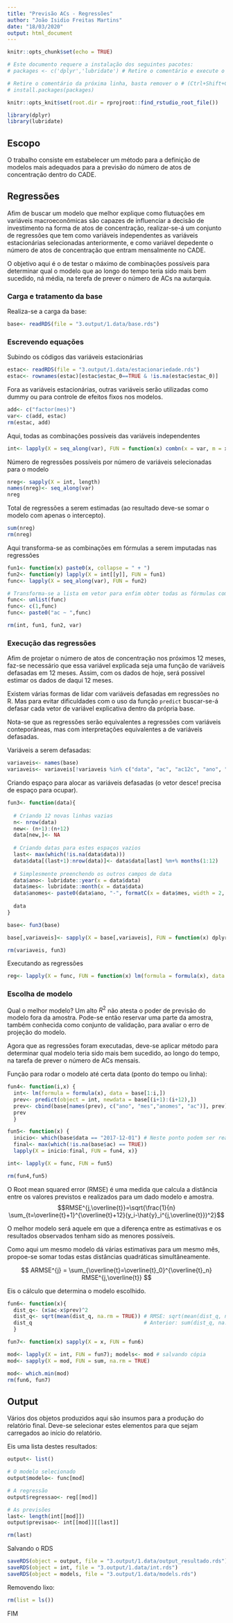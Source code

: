 ---
title: "Previsão ACs - Regressões"
author: "João Isidio Freitas Martins"
date: "18/03/2020"
output: html_document
---

```{r setup, include=FALSE}
knitr::opts_chunk$set(echo = TRUE)

# Este documento requere a instalação dos seguintes pacotes:
# packages <- c('dplyr','lubridate') # Retire o comentário e execute o código.

# Retire o comentário da próxima linha, basta remover o # (Ctrl+Shift+C), e execute o código.
# install.packages(packages)

knitr::opts_knit$set(root.dir = rprojroot::find_rstudio_root_file())

library(dplyr)
library(lubridate)
```

## Escopo

O trabalho consiste em estabelecer um método para a definição de modelos mais adequados para a previsão do número de atos de concentração dentro do CADE.

## Regressões

Afim de buscar um modelo que melhor explique como flutuações em variáveis macroeconômicas são capazes de influenciar a decisão de investimento na forma de atos de concentração, realizar-se-á um conjunto de regressões que tem como variáveis independentes as variáveis estacionárias selecionadas anteriormente, e como variável depedente o número de atos de concentração que entram mensalmente no CADE.

O objetivo aqui é o de testar o máximo de combinações possíveis para determinar qual o modelo que ao longo do tempo teria sido mais bem sucedido, ná média, na terefa de prever o número de ACs na autarquia.

### Carga e tratamento da base

Realiza-se a carga da base:
```{r}
base<- readRDS(file = "3.output/1.data/base.rds")
```

### Escrevendo equações

Subindo os códigos das variáveis estacionárias
```{r}
estac<- readRDS(file = "3.output/1.data/estacionariedade.rds")
estac<- rownames(estac)[estac$estac_0==TRUE & !is.na(estac$estac_0)]
```

Fora as variáveis estacionárias, outras variáveis serão utilizadas como dummy ou para controle de efeitos fixos nos modelos.
```{r}
add<- c("factor(mes)")
var<- c(add, estac)
rm(estac, add)
```

Aqui, todas as combinações possíveis das variáveis independentes
```{r}
int<- lapply(X = seq_along(var), FUN = function(x) combn(x = var, m = x, simplify = FALSE))
```

Número de regressões possíveis por número de variáveis selecionadas para o modelo
```{r}
nreg<- sapply(X = int, length)
names(nreg)<- seq_along(var)
nreg
```

Total de regressões a serem estimadas (ao resultado deve-se somar o modelo com apenas o intercepto).
```{r}
sum(nreg)
rm(nreg)
```

Aqui transforma-se as combinações em fórmulas a serem imputadas nas regressões
```{r}
fun1<- function(x) paste0(x, collapse = " + ")
fun2<- function(y) lapply(X = int[[y]], FUN = fun1)
func<- lapply(X = seq_along(var), FUN = fun2)

# Transforma-se a lista em vetor para enfim obter todas as fórmulas completas.
func<- unlist(func)
func<- c(1,func)
func<- paste0("ac ~ ",func)

rm(int, fun1, fun2, var)
```

### Execução das regressões

Afim de projetar o número de atos de concentração nos próximos 12 meses, faz-se necessário que essa variável explicada seja uma função de variáveis defasadas em 12 meses. Assim, com os dados de hoje, será possivel estimar os dados de daqui 12 meses.

Existem várias formas de lidar com variáveis defasadas em regressões no R. Mas para evitar dificuldades com o uso da função `predict` buscar-se-á defasar cada vetor de variável explicativa dentro da própria base.

Nota-se que as regressões serão equivalentes a regressões com variáveis conteporâneas, mas com interpretações equivalentes a de variáveis defasadas.

Variáveis a serem defasadas:
```{r}
variaveis<- names(base)
variaveis<- variaveis[!variaveis %in% c("data", "ac", "ac12c", "ano", "mes", "anomes")]
```

Criando espaço para alocar as variáveis defasadas (o vetor desce! precisa de espaço para ocupar).
```{r}
fun3<- function(data){
  
  # Criando 12 novas linhas vazias
  n<- nrow(data)
  new<- (n+1):(n+12)
  data[new,]<- NA
  
  # Criando datas para estes espaços vazios
  last<- max(which(!is.na(data$data)))
  data$data[(last+1):nrow(data)]<- data$data[last] %m+% months(1:12)
  
  # Simplesmente preenchendo os outros campos de data
  data$ano<- lubridate::year(x = data$data)
  data$mes<- lubridate::month(x = data$data)
  data$anomes<- paste0(data$ano, "-", formatC(x = data$mes, width = 2, flag = "0"))
  
  data
}

base<- fun3(base)

base[,variaveis]<- sapply(X = base[,variaveis], FUN = function(x) dplyr::lag(x = x, n = 12))

rm(variaveis, fun3)
```

Executando as regressões
```{r warning=FALSE}
reg<- lapply(X = func, FUN = function(x) lm(formula = formula(x), data = base)) # Esse passo é dispensável?
```

### Escolha de modelo

Qual o melhor modelo? Um alto $R^2$ não atesta o poder de previsão do modelo fora da amostra. Pode-se então reservar uma parte da amostra, também conhecida como conjunto de validação, para avaliar o erro de projeção do modelo.

Agora que as regressões foram executadas, deve-se aplicar método para determinar qual modelo teria sido mais bem sucedido, ao longo do tempo, na tarefa de prever o número de ACs mensais.

Função para rodar o modelo até certa data (ponto do tempo ou linha):
```{r warning=FALSE}
fun4<- function(i,x) {
  int<- lm(formula = formula(x), data = base[1:i,])
  prev<- predict(object = int, newdata = base[(i+1):(i+12),])
  prev<- cbind(base[names(prev), c("ano", "mes","anomes", "ac")], prev)
  prev
  }

fun5<- function(x) {
  inicio<- which(base$data == "2017-12-01") # Neste ponto podem ser realizadas alterações
  final<- max(which(!is.na(base$ac) == TRUE))
  lapply(X = inicio:final, FUN = fun4, x)}

int<- lapply(X = func, FUN = fun5)

rm(fun4,fun5)
```
 
O Root mean squared error (RMSE) é uma medida que calcula a distância entre os valores previstos e realizados para um dado modelo e amostra.
$$RMSE^{j,\overline{t}}=\sqrt{\frac{1}{n} \sum_{t=\overline{t}+1}^{\overline{t}+12}(y_i-\hat{y}_i^{j,\overline{t}})^2}$$

O melhor modelo será aquele em que a diferença entre as estimativas e os resultados observados tenham sido as menores possíveis. 

Como aqui um mesmo modelo dá várias estimativas para um mesmo mês, propoe-se somar todas estas distâncias quadráticas simultâneamente.

$$
ARMSE^{j} = \sum_{\overline{t}=\overline{t}_0}^{\overline{t}_n} RMSE^{j,\overline{t}}
$$

Eis o cálculo que determina o modelo escolhido.
```{r}
fun6<- function(x){
  dist_q<- (x$ac-x$prev)^2
  dist_q<- sqrt(mean(dist_q, na.rm = TRUE)) # RMSE: sqrt(mean(dist_q, na.rm = TRUE))
  dist_q                                    # Anterior: sum(dist_q, na.rm = TRUE)
  }

fun7<- function(x) sapply(X = x, FUN = fun6)

mod<- lapply(X = int, FUN = fun7); models<- mod # salvando cópia
mod<- sapply(X = mod, FUN = sum, na.rm = TRUE)

mod<- which.min(mod)
rm(fun6, fun7)
```

## Output

Vários dos objetos produzidos aqui são insumos para a produção do relatório final. Deve-se selecionar estes elementos para que sejam carregados ao início do relatório.

Eis uma lista destes resultados:
```{r}
output<- list()

# O modelo selecionado
output$modelo<- func[mod]

# A regressão
output$regressao<- reg[[mod]]

# As previsões
last<- length(int[[mod]])
output$previsao<- int[[mod]][[last]]

rm(last)
```

Salvando o RDS
```{r}
saveRDS(object = output, file = "3.output/1.data/output_resultado.rds")
saveRDS(object = int, file = "3.output/1.data/int.rds")
saveRDS(object = models, file = "3.output/1.data/models.rds")
```

Removendo lixo:
```{r}
rm(list = ls())
```

FIM